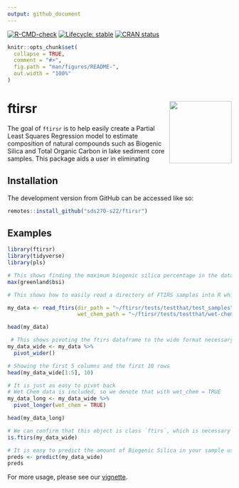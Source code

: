 ```yaml
---
output: github_document
---
```


<!-- README.md is generated from README.Rmd. Please edit that file -->
<!-- badges: start -->
[![R-CMD-check](https://github.com/sds270-s22/ftirsr/workflows/R-CMD-check/badge.svg)](https://github.com/sds270-s22/ftirsr/actions) [![Lifecycle: stable](https://img.shields.io/badge/lifecycle-stable-brightgreen.svg)](https://lifecycle.r-lib.org/articles/stages.html#stable)
[![CRAN status](https://www.r-pkg.org/badges/version/ftirsr)](https://CRAN.R-project.org/package=ftirsr)
<!-- badges: end -->
```r
knitr::opts_chunk$set(
  collapse = TRUE,
  comment = "#>",
  fig.path = "man/figures/README-",
  out.width = "100%"
)
```

# ftirsr <img src="./data-raw/Sticker/ftiRRRs.png" align="right" height=140/>


The goal of `ftirsr` is to help easily create a Partial Least Squares Regression model to estimate composition of natural compounds such as Biogenic Silica and Total Organic Carbon in lake sediment core samples. This package aids a user in eliminating

## Installation

The development version from GitHub can be accessed like so:

``` r
remotes::install_github("sds270-s22/ftirsr")
```

## Examples

```r
library(ftirsr)
library(tidyverse)
library(pls)

# This shows finding the maximum biogenic silica percentage in the dataset
max(greenland$bsi)
```

```r
# This shows how to easily read a directory of FTIRS samples into R while attaching Wet Chemistry values and interpolating onto a vector of rounded wavenumbers for ease of interpretation

my_data <- read_ftirs(dir_path = "~/ftirsr/tests/testthat/test_samples",
                      wet_chem_path = "~/ftirsr/tests/testthat/wet-chem-data.csv")

head(my_data)
```


```r
 # This shows pivoting the ftirs dataframe to the wide format necessary to run in a PLS model
my_data_wide <- my_data %>%
  pivot_wider()

# Showing the first 5 columns and the first 10 rows
head(my_data_wide[1:5], 10)
```

```r
# It is just as easy to pivot back
# Wet Chem data is included, so we denote that with wet_chem = TRUE
my_data_long <- my_data_wide %>%
  pivot_longer(wet_chem = TRUE)

head(my_data_long)
```

```r
# We can confirm that this object is class `ftirs`, which is necessary to access methods, such as predict.ftirs()
is.ftirs(my_data_wide)
```

```r
# It is easy to predict the amount of Biogenic Silica in your sample using our model that is trained on 131 arctic lake sediment core samples
preds <- predict(my_data_wide)
preds
```

For more usage, please see our [vignette](https://github.com/sds270-s22/ftirsr/blob/main/vignettes/Vignette.Rmd).



